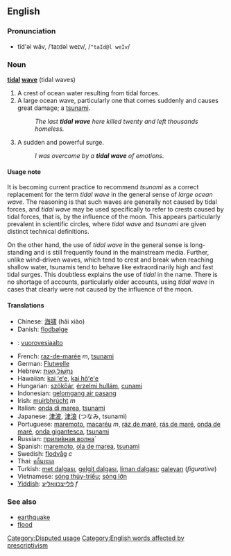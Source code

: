 {{quot|Tidal_wave}}

==English==

===Pronunciation===
*tīd'əl wāv, /ˈtaɪdəl weɪv/, /<tt>"taId@l weIv</tt>/

===Noun===
'''[[tidal]] [[wave]]''' (tidal waves)

# A crest of ocean water resulting from tidal forces.
# A large ocean wave, particularly one that comes suddenly and causes great damage; a [[tsunami]]. <!-- Don't need to redefine tsunami here -->
#: ''The last '''tidal wave''' here killed twenty and left thousands homeless.''
# A sudden and powerful surge.
#: ''I was overcome by a '''tidal wave''' of emotions.''

====Usage note====
It is becoming current practice to recommend ''tsunami'' as a correct replacement for the term ''tidal wave'' in the general sense of ''large ocean wave''.  The reasoning is that such waves are generally not caused by tidal forces, and ''tidal wave'' may be used specifically to refer to crests caused by tidal forces, that is, by the influence of the moon.  This appears particularly prevalent in scientific circles, where ''tidal wave'' and ''tsunami'' are given distinct technical definitions.

On the other hand, the use of ''tidal wave'' in the general sense is long-standing and is still frequently found in the mainstream media.  Further, unlike wind-driven waves, which tend to crest and break when reaching shallow water, tsunamis tend to behave like extraordinarily high and fast tidal surges.  This doubtless explains the use of ''tidal'' in the name.  There is no shortage of accounts, particularly older accounts, using ''tidal wave'' in cases that clearly were not caused by the influence of the moon.

====Translations====
*Chinese: [[海啸]] (hǎi xiào)
*Danish: [[flodbølge]]
*{{fi}}: [[vuorovesiaalto]]
*French: [[raz-de-marée]] ''m'', [[tsunami]]
*German: [[Flutwelle]]
*Hebrew: [[נחשול גאות|נַחְשׁוֹל גֵאוּת]]
*Hawaiian: [[kai ʻeʻe]], [[kai hōʻeʻe]]
*Hungarian: [[szökőár]], [[érzelmi hullám]], [[cunami]]
*Indonesian: [[gelomgang air pasang]]
*Irish: [[muirbhrúcht]] ''m''
*Italian: [[onda di marea]], [[tsunami]]
*Japanese: [[津波]], [[津浪]] (つなみ, tsunami)
*Portuguese: [[maremoto]], [[macaréu]] ''m'', [[ráz de maré]], [[rás de maré]], [[onda de maré]], [[onda gigantesca]], [[tsunami]]
*Russian: [[приливная волна|прили́вная волна́]]
*Spanish: [[maremoto]], [[ola de marea]], [[tsunami]]
*Swedish: [[flodvåg]] ''c''
*Thai: [[คลื่นทะเล]]
*Turkish: [[met dalgası]], [[gelgit dalgası]], [[liman dalgası]]; [[galeyan]] (''figurative'')
*Vietnamese: [[sóng thủy-triều]]; [[sóng lớn]]<!-- possibly also [[sóng thần]] -->
*[[Yiddish]]: [[פֿלײצכװאַליע]] ''f''

===See also===
*[[earthquake]]
*[[flood]]

[[Category:Disputed usage]]
[[Category:English words affected by prescriptivism]]